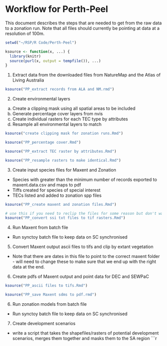 Workflow for Perth-Peel
========================================================

This document describes the steps that are needed to get from the raw data to a zonation run.  Note that all files should currently be pointing at data at a resolution of 100m.

```r
setwd("~/RSP/R Code/Perth-Peel")

ksource <- function(x, ...) {
  library(knitr)
  source(purl(x, output = tempfile()), ...)
}
```

1. Extract data from the downloaded files from NatureMap and the Atlas of Living Australia

```r
ksource("PP_extract records from ALA and NM.rmd")

```

2. Create environmental layers
a. Create a clipping mask using all spatial areas to be included
b. Generate percentage cover layers from nvis
c. Create individual rasters for each TEC type by attributes
d. Resample all environmental layers to match

```r
ksource("create clipping mask for zonation runs.Rmd")

ksource("PP_percentage cover.Rmd")

ksource("PP_extract TEC raster by attributes.Rmd")

ksource("PP_resample rasters to make identical.Rmd")

```

3.  Create input species files for Maxent and Zonation
- Species with greater than the minimum number of records exported to maxent.data.csv and maps to pdf
- Tiffs created for species of special interest
- TECs listed and added to zonation spp files


```r

ksource("PP_create maxent and zonation files.Rmd")

# use this if you need to reclip the files for some reason but don't want to start from the raw data (i.e. you changed the veg mask)
ksource("PP_convert ssi txt files to tif rasters.Rmd")

```

4. Run Maxent from batch file
- Run synctoy batch file to keep data on SC synchronised

5. Convert Maxent output ascii files to tifs and clip by extant vegetation
- Note that there are dates in this file to point to the correct maxent folder - will need to change these to make sure that we end up with the right data at the end.

6. Create pdfs of Maxent output and point data for DEC and SEWPaC

```r

ksource("PP_ascii files to tifs.Rmd")

ksource("PP_save Maxent sdms to pdf.rmd")

```

6. Run zonation models from batch file
- Run synctoy batch file to keep data on SC synchronised

7. Create development scenarios
- write a script that takes the shapefiles/rasters of potential development scenarios, merges them together and masks them to the SA region
```r
